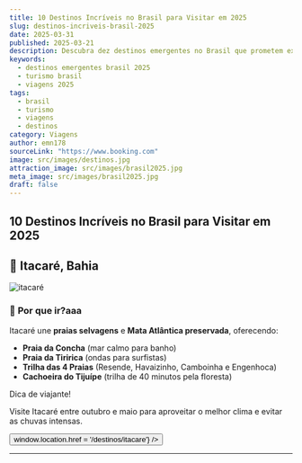 ```yaml
---
title: 10 Destinos Incríveis no Brasil para Visitar em 2025
slug: destinos-incriveis-brasil-2025
date: 2025-03-31
published: 2025-03-21
description: Descubra dez destinos emergentes no Brasil que prometem experiências únicas e inesquecíveis em 2025.
keywords:
  - destinos emergentes brasil 2025
  - turismo brasil
  - viagens 2025
tags:
  - brasil
  - turismo
  - viagens
  - destinos
category: Viagens
author: emn178
sourceLink: "https://www.booking.com"
image: src/images/destinos.jpg
attraction_image: src/images/brasil2025.jpg
meta_image: src/images/brasil2025.jpg
draft: false
---
```



## 10 Destinos Incríveis no Brasil para Visitar em 2025


## 🌴 **Itacaré, Bahia**  

![itacaré](/images/itacare.jpg)  

### 🌟 **Por que ir?aaa**  
Itacaré une **praias selvagens** e **Mata Atlântica preservada**, oferecendo:  
- **Praia da Concha** (mar calmo para banho)  
- **Praia da Tiririca** (ondas para surfistas)  
- **Trilha das 4 Praias** (Resende, Havaizinho, Camboinha e Engenhoca)  
- **Cachoeira do Tijuípe** (trilha de 40 minutos pela floresta)  

<div className="bg-blue-100 dark:bg-blue-900 p-4 rounded-lg my-4">
  <p className="font-bold">Dica de viajante!</p>
  <p>Visite Itacaré entre outubro e maio para aproveitar o melhor clima e evitar as chuvas intensas.</p>
  <Button 
    text="Ver mais sobre Itacaré" 
    onClick={() => window.location.href = '/destinos/itacare'} 
  />
</div>

---